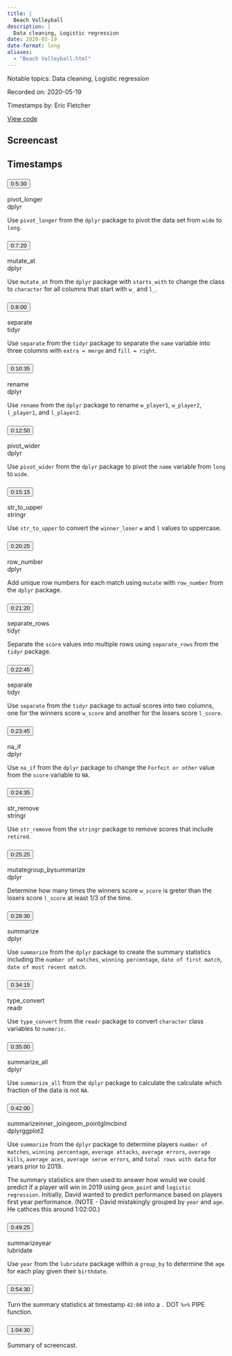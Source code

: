 ```yaml
---
title: |
  Beach Volleyball
description: |
  Data cleaning, Logistic regression
date: 2020-05-19
date-format: long
aliases:
  - "Beach Volleyball.html"
---
```


Notable topics: Data cleaning, Logistic regression

Recorded on: 2020-05-19

Timestamps by: Eric Fletcher

[View code](https://github.com/dgrtwo/data-screencasts/blob/master/beach-volleyball.Rmd)

## Screencast

<div id="yt-player" data-video-id="MfDdmsW3OMo"></div>

## Timestamps

```{=html}
<div id="topics">
  <div class="topic">
    <h3 id="ts-330">
      <button class="btn btn-link btn-timestamp" onClick="playerSkipToTimestamp(330, this)">0:5:30</button>
    </h3>
    <div class="topic_badges"><div><span class="badge-functions badge bg-info">pivot_longer</span></div><div><span class="badge-packages badge bg-primary">dplyr</span></div></div>
    <div class="topic_description">
      <p>Use <code>pivot_longer</code> from the <code>dplyr</code> package to pivot the data set from <code>wide</code> to <code>long</code>.</p>

    </div>
  </div>
  <div class="topic">
    <h3 id="ts-440">
      <button class="btn btn-link btn-timestamp" onClick="playerSkipToTimestamp(440, this)">0:7:20</button>
    </h3>
    <div class="topic_badges"><div><span class="badge-functions badge bg-info">mutate_at</span></div><div><span class="badge-packages badge bg-primary">dplyr</span></div></div>
    <div class="topic_description">
      <p>Use <code>mutate_at</code> from the <code>dplyr</code> package with <code>starts_with</code> to change the class to <code>character</code> for all columns that start with <code>w_</code> and <code>l_</code>.</p>

    </div>
  </div>
  <div class="topic">
    <h3 id="ts-480">
      <button class="btn btn-link btn-timestamp" onClick="playerSkipToTimestamp(480, this)">0:8:00</button>
    </h3>
    <div class="topic_badges"><div><span class="badge-functions badge bg-info">separate</span></div><div><span class="badge-packages badge bg-primary">tidyr</span></div></div>
    <div class="topic_description">
      <p>Use <code>separate</code> from the <code>tidyr</code> package to separate the <code>name</code> variable into three columns with <code>extra = merge</code> and <code>fill = right</code>.</p>

    </div>
  </div>
  <div class="topic">
    <h3 id="ts-635">
      <button class="btn btn-link btn-timestamp" onClick="playerSkipToTimestamp(635, this)">0:10:35</button>
    </h3>
    <div class="topic_badges"><div><span class="badge-functions badge bg-info">rename</span></div><div><span class="badge-packages badge bg-primary">dplyr</span></div></div>
    <div class="topic_description">
      <p>Use <code>rename</code> from the <code>dplyr</code> package to rename <code>w_player1</code>, <code>w_player2</code>, <code>l_player1</code>, and <code>l_player2</code>.</p>

    </div>
  </div>
  <div class="topic">
    <h3 id="ts-770">
      <button class="btn btn-link btn-timestamp" onClick="playerSkipToTimestamp(770, this)">0:12:50</button>
    </h3>
    <div class="topic_badges"><div><span class="badge-functions badge bg-info">pivot_wider</span></div><div><span class="badge-packages badge bg-primary">dplyr</span></div></div>
    <div class="topic_description">
      <p>Use <code>pivot_wider</code> from the <code>dplyr</code> package to pivot the <code>name</code> variable from <code>long</code> to <code>wide</code>.</p>

    </div>
  </div>
  <div class="topic">
    <h3 id="ts-915">
      <button class="btn btn-link btn-timestamp" onClick="playerSkipToTimestamp(915, this)">0:15:15</button>
    </h3>
    <div class="topic_badges"><div><span class="badge-functions badge bg-info">str_to_upper</span></div><div><span class="badge-packages badge bg-primary">stringr</span></div></div>
    <div class="topic_description">
      <p>Use <code>str_to_upper</code> to convert the <code>winner_loser</code> <code>w</code> and <code>l</code> values to uppercase.</p>

    </div>
  </div>
  <div class="topic">
    <h3 id="ts-1225">
      <button class="btn btn-link btn-timestamp" onClick="playerSkipToTimestamp(1225, this)">0:20:25</button>
    </h3>
    <div class="topic_badges"><div><span class="badge-functions badge bg-info">row_number</span></div><div><span class="badge-packages badge bg-primary">dplyr</span></div></div>
    <div class="topic_description">
      <p>Add unique row numbers for each match using <code>mutate</code> with <code>row_number</code> from the <code>dplyr</code> package.</p>

    </div>
  </div>
  <div class="topic">
    <h3 id="ts-1280">
      <button class="btn btn-link btn-timestamp" onClick="playerSkipToTimestamp(1280, this)">0:21:20</button>
    </h3>
    <div class="topic_badges"><div><span class="badge-functions badge bg-info">separate_rows</span></div><div><span class="badge-packages badge bg-primary">tidyr</span></div></div>
    <div class="topic_description">
      <p>Separate the <code>score</code> values into multiple rows using <code>separate_rows</code> from the <code>tidyr</code> package.</p>

    </div>
  </div>
  <div class="topic">
    <h3 id="ts-1365">
      <button class="btn btn-link btn-timestamp" onClick="playerSkipToTimestamp(1365, this)">0:22:45</button>
    </h3>
    <div class="topic_badges"><div><span class="badge-functions badge bg-info">separate</span></div><div><span class="badge-packages badge bg-primary">tidyr</span></div></div>
    <div class="topic_description">
      <p>Use <code>separate</code> from the <code>tidyr</code> package to actual scores into two columns, one for the winners score <code>w_score</code> and another for the losers score <code>l_score</code>.</p>

    </div>
  </div>
  <div class="topic">
    <h3 id="ts-1425">
      <button class="btn btn-link btn-timestamp" onClick="playerSkipToTimestamp(1425, this)">0:23:45</button>
    </h3>
    <div class="topic_badges"><div><span class="badge-functions badge bg-info">na_if</span></div><div><span class="badge-packages badge bg-primary">dplyr</span></div></div>
    <div class="topic_description">
      <p>Use <code>na_if</code> from the <code>dplyr</code> package to change the <code>Forfeit or other</code> value from the <code>score</code> variable to <code>NA</code>.</p>

    </div>
  </div>
  <div class="topic">
    <h3 id="ts-1475">
      <button class="btn btn-link btn-timestamp" onClick="playerSkipToTimestamp(1475, this)">0:24:35</button>
    </h3>
    <div class="topic_badges"><div><span class="badge-functions badge bg-info">str_remove</span></div><div><span class="badge-packages badge bg-primary">stringr</span></div></div>
    <div class="topic_description">
      <p>Use <code>str_remove</code> from the <code>stringr</code> package to remove scores that include <code>retired</code>.</p>

    </div>
  </div>
  <div class="topic">
    <h3 id="ts-1525">
      <button class="btn btn-link btn-timestamp" onClick="playerSkipToTimestamp(1525, this)">0:25:25</button>
    </h3>
    <div class="topic_badges"><div><span class="badge-functions badge bg-info">mutate</span><span class="badge-functions badge bg-info">group_by</span><span class="badge-functions badge bg-info">summarize</span></div><div><span class="badge-packages badge bg-primary">dplyr</span></div></div>
    <div class="topic_description">
      <p>Determine how many times the winners score <code>w_score</code> is  greter than the losers score <code>l_score</code> at least 1/3 of the time.</p>

    </div>
  </div>
  <div class="topic">
    <h3 id="ts-1710">
      <button class="btn btn-link btn-timestamp" onClick="playerSkipToTimestamp(1710, this)">0:28:30</button>
    </h3>
    <div class="topic_badges"><div><span class="badge-functions badge bg-info">summarize</span></div><div><span class="badge-packages badge bg-primary">dplyr</span></div></div>
    <div class="topic_description">
      <p>Use <code>summarize</code> from the <code>dplyr</code> package to create the summary statistics including the <code>number of matches</code>, <code>winning percentage</code>, <code>date of first match</code>, <code>date of most recent match</code>.</p>

    </div>
  </div>
  <div class="topic">
    <h3 id="ts-2055">
      <button class="btn btn-link btn-timestamp" onClick="playerSkipToTimestamp(2055, this)">0:34:15</button>
    </h3>
    <div class="topic_badges"><div><span class="badge-functions badge bg-info">type_convert</span></div><div><span class="badge-packages badge bg-primary">readr</span></div></div>
    <div class="topic_description">
      <p>Use <code>type_convert</code> from the <code>readr</code> package to convert <code>character</code> class variables to <code>numeric</code>.</p>

    </div>
  </div>
  <div class="topic">
    <h3 id="ts-2100">
      <button class="btn btn-link btn-timestamp" onClick="playerSkipToTimestamp(2100, this)">0:35:00</button>
    </h3>
    <div class="topic_badges"><div><span class="badge-functions badge bg-info">summarize_all</span></div><div><span class="badge-packages badge bg-primary">dplyr</span></div></div>
    <div class="topic_description">
      <p>Use <code>summarize_all</code> from the <code>dplyr</code> package to calculate the calculate which fraction of the data is not <code>NA</code>.</p>

    </div>
  </div>
  <div class="topic">
    <h3 id="ts-2520">
      <button class="btn btn-link btn-timestamp" onClick="playerSkipToTimestamp(2520, this)">0:42:00</button>
    </h3>
    <div class="topic_badges"><div><span class="badge-functions badge bg-info">summarize</span><span class="badge-functions badge bg-info">inner_join</span><span class="badge-functions badge bg-info">geom_point</span><span class="badge-functions badge bg-info">glm</span><span class="badge-functions badge bg-info">cbind</span></div><div><span class="badge-packages badge bg-primary">dplyr</span><span class="badge-packages badge bg-primary">ggplot2</span></div></div>
    <div class="topic_description">
      <p>Use <code>summarize</code> from the <code>dplyr</code> package to determine players <code>number of matches</code>, <code>winning percentage</code>, <code>average attacks</code>, <code>average errors</code>, <code>average kills</code>, <code>average aces</code>, <code>average serve errors</code>, and <code>total rows with data</code> for years prior to 2019.</p>
<p>The summary statistics are then used to answer how would we could predict if a player will win in 2019 using <code>geom_point</code> and <code>logistic regression</code>. Initially, David wanted to predict performance based on players first year performance. (NOTE - David mistakingly grouped by <code>year</code> and <code>age</code>. He cathces this around 1:02:00.)</p>

    </div>
  </div>
  <div class="topic">
    <h3 id="ts-2965">
      <button class="btn btn-link btn-timestamp" onClick="playerSkipToTimestamp(2965, this)">0:49:25</button>
    </h3>
    <div class="topic_badges"><div><span class="badge-functions badge bg-info">summarize</span><span class="badge-functions badge bg-info">year</span></div><div><span class="badge-packages badge bg-primary">lubridate</span></div></div>
    <div class="topic_description">
      <p>Use  <code>year</code> from the <code>lubridate</code> package within a <code>group_by</code> to determine the <code>age</code> for each play given their <code>birthdate</code>.</p>

    </div>
  </div>
  <div class="topic">
    <h3 id="ts-3270">
      <button class="btn btn-link btn-timestamp" onClick="playerSkipToTimestamp(3270, this)">0:54:30</button>
    </h3>
    <div class="topic_badges"><div></div><div></div></div>
    <div class="topic_description">
      <p>Turn the summary statistics at timestamp <code>42:00</code> into a <code>.</code> DOT <code>%&gt;%</code> PIPE function.</p>

    </div>
  </div>
  <div class="topic">
    <h3 id="ts-3870">
      <button class="btn btn-link btn-timestamp" onClick="playerSkipToTimestamp(3870, this)">1:04:30</button>
    </h3>
    <div class="topic_badges"><div></div><div></div></div>
    <div class="topic_description">
      <p>Summary of screencast.</p>

    </div>
  </div>
</div>
```
     
<script>
// 2. This code loads the IFrame Player API code asynchronously.
var tag = document.createElement("script");

tag.src = "https://www.youtube.com/iframe_api";
var firstScriptTag = document.getElementsByTagName("script")[0];
firstScriptTag.parentNode.insertBefore(tag, firstScriptTag);

// 3. This function creates an <iframe> (and YouTube player)
//    after the API code downloads.
var videoId = document.getElementById("yt-player").dataset.videoId;
var player;
function onYouTubeIframeAPIReady() {
  player = new YT.Player("yt-player", {
    height: "486",
    width: "864",
    videoId: videoId,
    playerVars: {
      "playsinline": 1
    },
    events: {
      onStateChange: function(event) {
        if (event.data == YT.PlayerState.PLAYING) {
          followTimestamps()
        }
      }
    }
  });
}

function playerSkipToTimestamp(seconds, tsElement) {
  player.seekTo(seconds, true)
  tsElement.scrollIntoView()
  document.getElementById("screencast").scrollIntoView()
}

const timestamps = Array.from(document.querySelectorAll('.topic h3[id^="ts-"]'))
  .map(el => el.id.replace('ts-', ''))

function followTimestamps() {
  if (player.getPlayerState() !== 1) {
    return
  }
  const currentTime = `${Math.floor(player.getCurrentTime())}`
  if (timestamps.includes(currentTime)) {
    const el = document.getElementById(`ts-${currentTime}`)
    if (el) {
      el.scrollIntoView()
      document.getElementById("screencast").scrollIntoView()
    }
  }
  setTimeout(followTimestamps, 1000)
}
</script>
